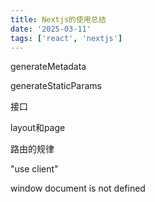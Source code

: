 ```yaml
---
title: Nextjs的使用总结
date: '2025-03-11'
tags: ['react', 'nextjs']
---
```


generateMetadata

generateStaticParams

接口

layout和page

路由的规律

"use client"

window document is not defined